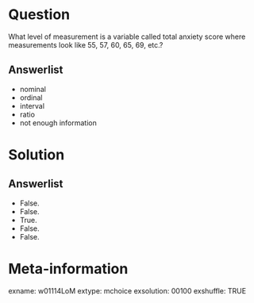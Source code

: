 Question
========
What level of measurement is a variable called total anxiety score where measurements look like 55, 57, 60, 65, 69, etc.?

Answerlist
----------
* nominal
* ordinal
* interval
* ratio  
* not enough information


Solution
========

Answerlist
----------
* False.
* False.
* True.
* False.
* False.


Meta-information
================
exname: w01114LoM
extype: mchoice
exsolution: 00100
exshuffle: TRUE